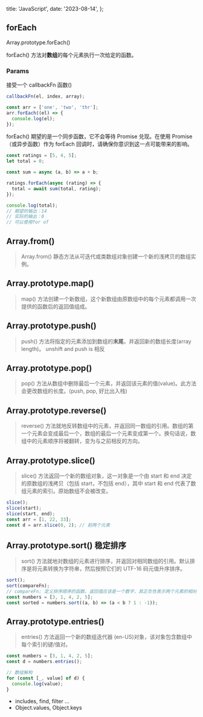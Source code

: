   title: 'JavaScript',
  date: '2023-08-14',
};

## forEach

Array.prototype.forEach()

forEach() 方法对**数组**的每个元素执行一次给定的函数。

### Params

接受一个 callbackFn 函数()

```js
callbackFn(el, index, array);
```

```javascript
const arr = ['one', 'two', 'thr'];
arr.forEach((el) => {
  console.log(el);
});
```

forEach() 期望的是一个同步函数，它不会等待 Promise 兑现。在使用 Promise（或异步函数）作为 forEach 回调时，请确保你意识到这一点可能带来的影响。

```js
const ratings = [5, 4, 5];
let total = 0;

const sum = async (a, b) => a + b;

ratings.forEach(async (rating) => {
  total = await sum(total, rating);
});

console.log(total);
// 期望的输出：14
// 实际的输出：0
// 可以使用for of
```

## Array.from()

> Array.from() 静态方法从可迭代或类数组对象创建一个新的浅拷贝的数组实例。

## Array.prototype.map()

> map() 方法创建一个新数组，这个新数组由原数组中的每个元素都调用一次提供的函数后的返回值组成。

## Array.prototype.push()

> push() 方法将指定的元素添加到数组的**末尾**，并返回新的数组长度(array length)。
> unshift and push is 相反

## Array.prototype.pop()

> pop() 方法从数组中删除最后一个元素，并返回该元素的值(value)。此方法会更改数组的长度。(push, pop, 好比出入栈)

## Array.prototype.reverse()

> reverse() 方法就地反转数组中的元素，并返回同一数组的引用。数组的第一个元素会变成最后一个，数组的最后一个元素变成第一个。换句话说，数组中的元素顺序将被翻转，变为与之前相反的方向。

## Array.prototype.slice()

> slice() 方法返回一个新的数组对象，这一对象是一个由 start 和 end 决定的原数组的浅拷贝（包括 start，不包括 end），其中 start 和 end 代表了数组元素的索引。原始数组不会被改变。

```javascript
slice();
slice(start);
slice(start, end);
const arr = [1, 22, 33];
const d = arr.slice(0, 2); // 前两个元素
```

## Array.prototype.sort() 稳定排序

> sort() 方法就地对数组的元素进行排序，并返回对相同数组的引用。默认排序是将元素转换为字符串，然后按照它们的 UTF-16 码元值升序排序。

```js
sort();
sort(compareFn);
// compareFn: 定义排序顺序的函数。返回值应该是一个数字，其正负性表示两个元素的相对顺序。
const numbers = [3, 1, 4, 2, 5];
const sorted = numbers.sort((a, b) => (a < b ? 1 : -1));
```

## Array.prototype.entries()

> entries() 方法返回一个新的数组迭代器 (en-US)对象，该对象包含数组中每个索引的键/值对。

```javascript
const numbers = [3, 1, 4, 2, 5];
const d = numbers.entries();

// 数组解构
for (const [_, value] of d) {
  console.log(value);
}
```

- includes, find, filter ...
- Object.values, Object.keys
